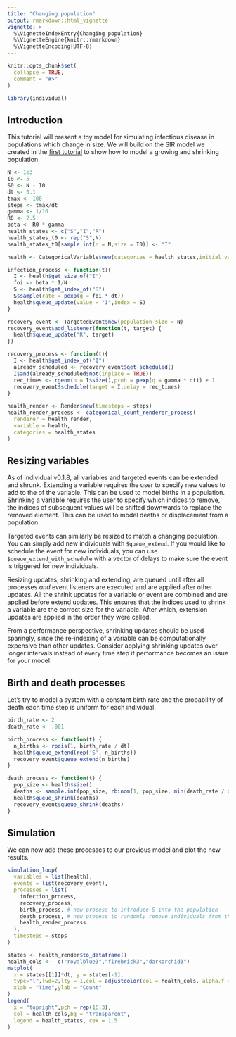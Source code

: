 ```yaml
---
title: "Changing population"
output: rmarkdown::html_vignette
vignette: >
  %\VignetteIndexEntry{Changing population}
  %\VignetteEngine{knitr::rmarkdown}
  %\VignetteEncoding{UTF-8}
---
```


```r
knitr::opts_chunk$set(
  collapse = TRUE,
  comment = "#>"
)
```

```r
library(individual)
```

## Introduction

This tutorial will present a toy model for simulating infectious disease in populations which change in size. We will build on the SIR model we created in the [first tutorial](Tutorial.html) to show how to model a growing and shrinking population.

```r
N <- 1e3
I0 <- 5
S0 <- N - I0
dt <- 0.1
tmax <- 100
steps <- tmax/dt
gamma <- 1/10
R0 <- 2.5
beta <- R0 * gamma
health_states <- c("S","I","R")
health_states_t0 <- rep("S",N)
health_states_t0[sample.int(n = N,size = I0)] <- "I"

health <- CategoricalVariable$new(categories = health_states,initial_values = health_states_t0)

infection_process <- function(t){
  I <- health$get_size_of("I")
  foi <- beta * I/N
  S <- health$get_index_of("S")
  S$sample(rate = pexp(q = foi * dt))
  health$queue_update(value = "I",index = S)
}

recovery_event <- TargetedEvent$new(population_size = N)
recovery_event$add_listener(function(t, target) {
  health$queue_update("R", target)
})

recovery_process <- function(t){
  I <- health$get_index_of("I")
  already_scheduled <- recovery_event$get_scheduled()
  I$and(already_scheduled$not(inplace = TRUE))
  rec_times <- rgeom(n = I$size(),prob = pexp(q = gamma * dt)) + 1
  recovery_event$schedule(target = I,delay = rec_times)
}

health_render <- Render$new(timesteps = steps)
health_render_process <- categorical_count_renderer_process(
  renderer = health_render,
  variable = health,
  categories = health_states
)
```

## Resizing variables

As of individual v0.1.8, all variables and targeted events can be extended and shrunk. Extending a variable requires the user to specify new values to add to the of the variable. This can be used to model births in a population. Shrinking a variable requires the user to specify which indices to remove, the indices of subsequent values will be shifted downwards to replace the removed element. This can be used to model deaths or displacement from a population.

Targeted events can similarly be resized to match a changing population. You can simply add new individuals with `$queue_extend`. If you would like to schedule the event for new individuals, you can use `$queue_extend_with_schedule` with a vector of delays to make sure the event is triggered for new individuals.

Resizing updates, shrinking and extending, are queued until after all processes *and* event listeners are executed and are applied after other updates. All the shrink updates for a variable or event are combined and are applied before extend updates. This ensures that the indices used to shrink a variable are the correct size for the variable. After which, extension updates are applied in the order they were called.

From a performance perspective, shrinking updates should be used sparingly, since the re-indexing of a variable can be computationally expensive than other updates. Consider applying shrinking updates over longer intervals instead of every time step if performance becomes an issue for your model.

## Birth and death processes

Let's try to model a system with a constant birth rate and the probability of death each time step is uniform for each individual.

```r
birth_rate <- 2
death_rate <- .001

birth_process <- function(t) {
  n_births <- rpois(1, birth_rate / dt)
  health$queue_extend(rep('S', n_births))
  recovery_event$queue_extend(n_births)
}

death_process <- function(t) {
  pop_size <- health$size()
  deaths <- sample.int(pop_size, rbinom(1, pop_size, min(death_rate / dt, 1)))
  health$queue_shrink(deaths)
  recovery_event$queue_shrink(deaths)
}
```

## Simulation

We can now add these processes to our previous model and plot the new results.

```r
simulation_loop(
  variables = list(health),
  events = list(recovery_event),
  processes = list(
    infection_process,
    recovery_process,
    birth_process, # new process to introduce S into the population
    death_process, # new process to randomly remove individuals from the populations
    health_render_process
  ),
  timesteps = steps
)
```

```r
states <- health_render$to_dataframe()
health_cols <-  c("royalblue3","firebrick3","darkorchid3")
matplot(
  x = states[[1]]*dt, y = states[-1],
  type="l",lwd=2,lty = 1,col = adjustcolor(col = health_cols, alpha.f = 0.85),
  xlab = "Time",ylab = "Count"
)
legend(
  x = "topright",pch = rep(16,3),
  col = health_cols,bg = "transparent",
  legend = health_states, cex = 1.5
)
```
